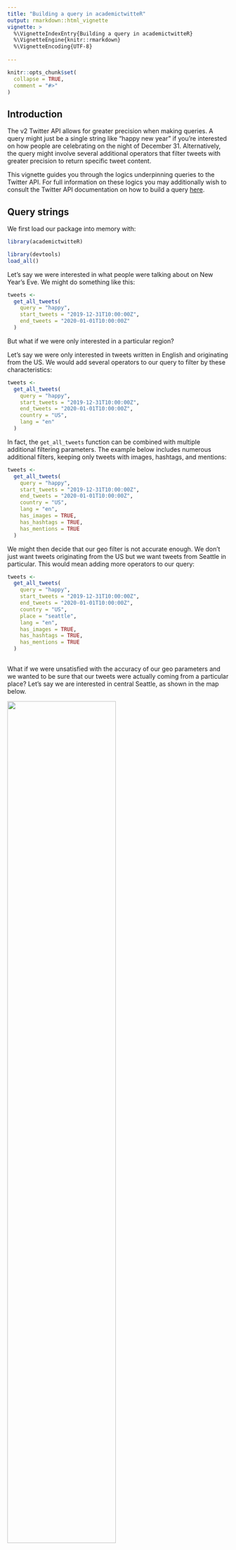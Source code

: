 ```yaml
---
title: "Building a query in academictwitteR"
output: rmarkdown::html_vignette
vignette: >
  %\VignetteIndexEntry{Building a query in academictwitteR}
  %\VignetteEngine{knitr::rmarkdown}
  %\VignetteEncoding{UTF-8}
  
---
```


```r
knitr::opts_chunk$set(
  collapse = TRUE,
  comment = "#>"
)
```

## Introduction

The v2 Twitter API allows for greater precision when making queries. A query might just be a single string like "happy new year" if you're interested on how people are celebrating on the night of December 31. Alternatively, the query might involve several additional operators that filter tweets with greater precision to return specific tweet content. 

This vignette guides you through the logics underpinning queries to the Twitter API. For full information on these logics you may additionally wish to consult the Twitter API documentation on how to build a query [here](https://developer.twitter.com/en/docs/twitter-api/tweets/search/integrate/build-a-query).

## Query strings

We first load our package into memory with:

```r
library(academictwitteR)
```

```r
library(devtools)
load_all()
```


Let's say we were interested in what people were talking about on New Year's Eve. We might do something like this:

```r

tweets <-
  get_all_tweets(
    query = "happy",
    start_tweets = "2019-12-31T10:00:00Z",
    end_tweets = "2020-01-01T10:00:00Z"
  )

```

But what if we were only interested in a particular region?

Let's say we were only interested in tweets written in English and originating from the US. We would add several operators to our query to filter by these characteristics:


```r

tweets <-
  get_all_tweets(
    query = "happy",
    start_tweets = "2019-12-31T10:00:00Z",
    end_tweets = "2020-01-01T10:00:00Z",
    country = "US", 
    lang = "en"
  )

```

In fact, the `get_all_tweets` function can be combined with multiple additional filtering parameters. The example below includes numerous additional filters, keeping only tweets with images, hashtags, and mentions:

```r

tweets <-
  get_all_tweets(
    query = "happy",
    start_tweets = "2019-12-31T10:00:00Z",
    end_tweets = "2020-01-01T10:00:00Z",
    country = "US", 
    lang = "en",
    has_images = TRUE,
    has_hashtags = TRUE,
    has_mentions = TRUE
  )

```

We might then decide that our geo filter is not accurate enough. We don't just want tweets originating from the US but we want tweets from Seattle in particular. This would mean adding more operators to our query:

```r
tweets <-
  get_all_tweets(
    query = "happy",
    start_tweets = "2019-12-31T10:00:00Z",
    end_tweets = "2020-01-01T10:00:00Z",
    country = "US", 
    place = "seattle",
    lang = "en",
    has_images = TRUE,
    has_hashtags = TRUE,
    has_mentions = TRUE
  )
  
```

What if we were unsatisfied with the accuracy of our geo parameters and we wanted to be sure that our tweets were actually coming from a particular place? Let's say we are interested in central Seattle, as shown in the map below.

![](files/seattle.png){width=70%}

Twitter also allows us to query tweets originating from within a particular geographical buffer too. Here, we simply specify the longitude and latitude of the southwest and then the northeast corners of this bounding box. Note, this image is taken from a screenshot of the website [http://bboxfinder.com](http://bboxfinder.com). 

Many such websites exist that allow you to find the bounding box coordinates of a place of interest, including [https://www.openstreetmap.org](https://www.openstreetmap.org) and [https://boundingbox.klokantech.com/](https://boundingbox.klokantech.com/).

We can then input this information with the "bounding_box" operator as below:


```r

tweets <-
  get_all_tweets(
    query = "happy",
    start_tweets = "2019-12-31T10:00:00Z",
    end_tweets = "2020-01-01T10:00:00Z",
    country = "US", 
    place = "seattle",
    lang = "en",
    has_images = TRUE,
    has_hashtags = TRUE,
    has_mentions = TRUE,
    bbox = c(-122.375679, 47.563554, -122.266159, 47.643417)
  )
  
  
```

The `point_radius` argument requires three pieces of information: the longitude and latitude of a target coordinate, and the buffer size around that coordinate.

```r

tweets <-
  get_all_tweets(
    query = "happy",
    start_tweets = "2019-12-31T10:00:00Z",
    end_tweets = "2020-01-01T10:00:00Z",
    country = "US", 
    place = "seattle",
    lang = "en",
    point_radius = c(-122.33795253639994, 47.60900846404393, 25)
  )
  
  
```

Note that the maximum radius for the buffer is 25 miles. Similarly, the maximum height and width of any bounding box is 25 miles. Inputting coordinate information that exceeds these bounds will result in a 400 status code error.


## Multiple query strings

In the above we were specifying just one query string. If we were interested in multiple query strings, however, we could easily do this by just defining a character vector and passing this to the `get_all_tweets()` function as our query.

So let's say we wanted to search for tweets with the words "happy," "new" or "year" or any combination of these words within the same tweet. 

```r

tweets <-
  get_all_tweets(
    query = c("happy", "new", "year"),
    start_tweets = "2019-12-31T10:00:00Z",
    end_tweets = "2020-01-01T10:00:00Z"
  )

```

The same is true for hashtags. We would just need to add the # before the string. So if we were interested in tweets containing #BLM or #BlackLivesMatter then we would do the following:

```r

tweets <-
  get_all_tweets(
    query = c("#BLM", "#BlackLivesMatter"),
    start_tweets = "2019-12-31T10:00:00Z",
    end_tweets = "2020-01-01T10:00:00Z"
  )

```

This is the equivalent of the OR operator logics detailed by Twitter [here](https://developer.twitter.com/en/docs/twitter-api/tweets/search/integrate/build-a-query).

Note that the "AND" operator is implicit when specifying more than one character string in the query. See [here](https://developer.twitter.com/en/docs/twitter-api/tweets/search/integrate/build-a-query) for information on building queries for search tweets. 

As such, if we wanted to search for tweets containing all the words "dog" and "cat" and "balls" then we would do the following:

```r

tweets <-
  get_all_tweets(
    query = c("dog cats balls"),
    start_tweets = "2019-12-31T10:00:00Z",
    end_tweets = "2020-01-01T10:00:00Z"
  )

```


## Getting user tweets

Finally, we can combine all of the above search functionality when searching by a set of users. To do this we simply need to specify the user or set of users as follows:

```r

tweets <-
  get_all_tweets(
    users = c("cbarrie", "jack"),
    start_tweets = "2021-01-01T00:00:00Z",
    end_tweets = "2021-06-01T00:00:00Z",
    n = 1000
  )

```

Notice that here we are not specifying any string query. Instead, we are getting all the tweets by users @cbarrie and @jack over a given time period, collecting up to a limit of 1000 tweets.

However, we could also search user tweets and filter by what they're saying at the same time. Here, we would be getting tweets by users @cbarrie and @jack when they were particularly excited, for example:

```r

get_all_tweets(
  query = "excited",
  users = c("cbarrie", "jack"),
  start_tweets = "2021-01-01T00:00:00Z",
  end_tweets = "2021-06-01T00:00:00Z",
  n = 1000
)

```